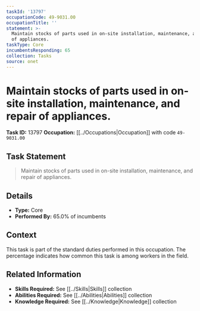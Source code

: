 ```yaml
---
taskId: '13797'
occupationCode: 49-9031.00
occupationTitle: ''
statement: >-
  Maintain stocks of parts used in on-site installation, maintenance, and repair
  of appliances.
taskType: Core
incumbentsResponding: 65
collection: Tasks
source: onet
---
```

# Maintain stocks of parts used in on-site installation, maintenance, and repair of appliances.

**Task ID:** 13797
**Occupation:** [[../Occupations|Occupation]] with code `49-9031.00`

## Task Statement

> Maintain stocks of parts used in on-site installation, maintenance, and repair of appliances.

## Details

- **Type:** Core
- **Performed By:** 65.0% of incumbents

## Context

This task is part of the standard duties performed in this occupation. The percentage indicates how common this task is among workers in the field.

## Related Information

- **Skills Required:** See [[../Skills|Skills]] collection
- **Abilities Required:** See [[../Abilities|Abilities]] collection
- **Knowledge Required:** See [[../Knowledge|Knowledge]] collection
